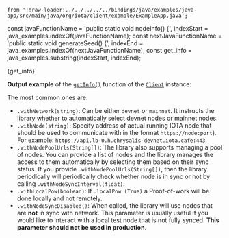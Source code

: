     from '!!raw-loader!../../../../../bindings/java/examples/java-app/src/main/java/org/iota/client/example/ExampleApp.java';
const javaFunctionName = 'public static void nodeInfo() {', indexStart = java_examples.indexOf(javaFunctionName);
const nextJavaFunctionName = 'public static void generateSeed() {', indexEnd = java_examples.indexOf(nextJavaFunctionName);
const get_info = java_examples.substring(indexStart, indexEnd);

<CodeBlock className="language-java">
    {get_info}
</CodeBlock>

**Output example** of the [`getInfo()`](./../libraries/java/api_reference#getinfo-nodeinfowrapper) function of the
    [`Client`](./../libraries/java/api_reference#client) instance:

<GetInfoOutput/>

<LoadBalancerHealthChecks/>

<ClientBuilder />

The most common ones are:

* `.withNetwork(string)`: Can be either `devnet` or `mainnet`. It instructs
the library whether to automatically select devnet nodes or mainnet nodes.
* `.withNode(string)`: Specify address of actual running IOTA node that should be used
to communicate with in the format `https://node:port`). For example: `https://api.lb-0.h.chrysalis-devnet.iota.cafe:443`.
* `.withNodePoolUrls(String[])`: The library also supports managing a pool of
nodes. You can provide a list of nodes and the library manages the access to them automatically by selecting them based
on their sync status. If you provide `.withNodePoolUrls(String[])`, then the library periodically will periodically
check
whether node is in sync or
not by calling `.withNodeSyncInterval(float)`.
* `.withLocalPow(boolean)`: If `.localPow (True)` a Proof-of-work will be done
locally and not remotely.
* `.withNodeSyncDisabled()`: When called, the library will use nodes that
are **not** in sync with network. This parameter is usually useful if you would like to interact with a local test node
that is not fully synced. **This parameter should not be used in production**.
